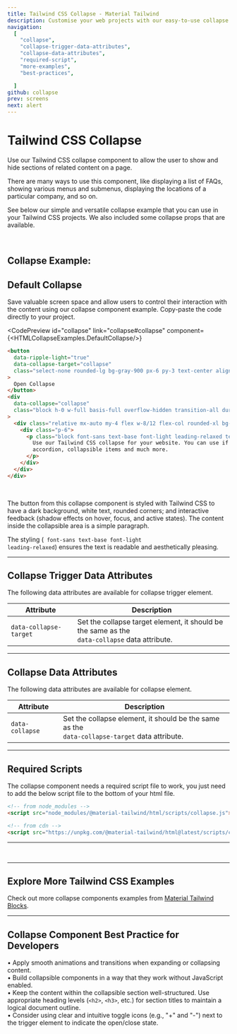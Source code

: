 ```yaml
---
title: Tailwind CSS Collapse - Material Tailwind
description: Customise your web projects with our easy-to-use collapse component for Tailwind CSS using Material Design guidelines.
navigation:
  [
    "collapse",
    "collapse-trigger-data-attributes",
    "collapse-data-attributes",
    "required-script",
    "more-examples",
    "best-practices",

  ]
github: collapse
prev: screens
next: alert
---
```


# Tailwind CSS Collapse

Use our Tailwind CSS collapse component to allow the user to show and hide sections of related content on a page. 

There are many ways to use this component, like displaying a list of FAQs, showing various menus and submenus, displaying the locations of a particular company, and so on.

See below our simple and versatile collapse example that you can use in your Tailwind CSS projects. We also included some collapse props that are available.

<br />

## Collapse Example:

## Default Collapse

Save valuable screen space and allow users to control their interaction with the content using our collapse component example. Copy-paste the code directly to your project.

<CodePreview
  id="collapse"
  link="collapse#collapse"
  component={<HTMLCollapseExamples.DefaultCollapse/>}
>
```html
<button
  data-ripple-light="true"
  data-collapse-target="collapse"
  class="select-none rounded-lg bg-gray-900 px-6 py-3 text-center align-middle font-sans text-xs font-bold uppercase text-white shadow-md shadow-gray-900/10 transition-all hover:shadow-lg hover:shadow-gray-900/20 focus:opacity-[0.85] focus:shadow-none active:opacity-[0.85] active:shadow-none disabled:pointer-events-none disabled:opacity-50 disabled:shadow-none"
>
  Open Collapse
</button>
<div
  data-collapse="collapse"
  class="block h-0 w-full basis-full overflow-hidden transition-all duration-300 ease-in-out"
>
  <div class="relative mx-auto my-4 flex w-8/12 flex-col rounded-xl bg-white bg-clip-border text-gray-700 shadow-md">
    <div class="p-6">
      <p class="block font-sans text-base font-light leading-relaxed text-inherit antialiased">
        Use our Tailwind CSS collapse for your website. You can use if for
        accordion, collapsible items and much more.
      </p>
    </div>
  </div>
</div>
```
</CodePreview>

<br />

The button from this collapse component is styled with Tailwind CSS to have a dark background, white text, rounded corners; and interactive feedback (shadow effects on hover, focus, and active states). The content inside the collapsible area is a simple paragraph. 

The styling (<Code> font-sans text-base font-light leading-relaxed</Code>) ensures the text is readable and aesthetically pleasing.

---

## Collapse Trigger Data Attributes

<span id="collapse-trigger-data-attributes" className="scroll-mt-48" />
The following data attributes are available for collapse trigger element.

| Attribute              | Description                                                                                           |
| ---------------------- | ----------------------------------------------------------------------------------------------------- |
| `data-collapse-target` | Set the collapse target element, it should be the same as the <br /> `data-collapse` data attribute. |

---

## Collapse Data Attributes

<span id="collapse-data-attributes" className="scroll-mt-48" />
The following data attributes are available for collapse element.

| Attribute       | Description                                                                                           |
| --------------- | ----------------------------------------------------------------------------------------------------- |
| `data-collapse` | Set the collapse element, it should be the same as the <br /> `data-collapse-target` data attribute. |

---

## Required Scripts

<span id="required-script" className="scroll-mt-56" />

The collapse component needs a required script file to work, you just need to add the below script file to the bottom of your html file.

```html
<!-- from node_modules -->
<script src="node_modules/@material-tailwind/html/scripts/collapse.js"></script>

<!-- from cdn -->
<script src="https://unpkg.com/@material-tailwind/html@latest/scripts/collapse.js"></script>
```
---
<br />

---

<span id="more-examples"></span>
## Explore More Tailwind CSS Examples
Check out more collapse components examples from <a href="https://www.material-tailwind.com/blocks" target="_blank">Material Tailwind Blocks</a>.

---

<span id="best-practices"></span>
## Collapse Component Best Practice for Developers

• Apply smooth animations and transitions when expanding or collapsing content. <br />
• Build collapsible components in a way that they work without JavaScript enabled.<br />
• Keep the content within the collapsible section well-structured. Use appropriate heading levels (`<h2>`, `<h3>`, etc.) for section titles to maintain a logical document outline.<br />
• Consider using clear and intuitive toggle icons (e.g., "+" and "-") next to the trigger element to indicate the open/close state.

